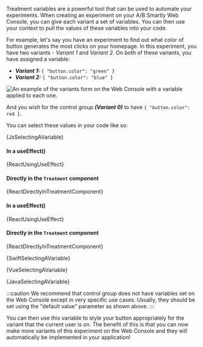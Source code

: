 




Treatment variables are a powerful tool that can be used to automate your experiments.
When creating an experiment on your A/B Smartly Web Console, you can give each variant
a set of variables. You can then use your context to pull the values of these variables
into your code.

For example, let's say you have an experiment to find out what color of
button generates the most clicks on your homepage. In this experiment, you have
two variants - _Variant 1_ and _Variant 2_. On both of these variants, you
have assigned a variable:

- **_Variant 1:_** `{ "button.color": "green" }`
- **_Variant 2:_** `{ "button.color": "blue" }`

<img
  src="/img/variant-variables.png"
  alt="An example of the variants form on the Web Console with a variable applied to each one."
/>

And you wish for the control group **_(Variant 0)_** to have `{ "button.color": red }`.

You can select these values in your code like so:

<Tabs groupId="language">

<TabItem value="js" label="Javascript">

<CodeBlock language="js">{JsSelectingAVariable}</CodeBlock>

<ConfigApi />

</TabItem>

<TabItem value="react" label="React">

#### In a useEffect()

<CodeBlock language="jsx">{ReactUsingUseEffect}</CodeBlock>

#### Directly in the `Treatment` component

<CodeBlock language="jsx">{ReactDirectlyInTreatmentComponent}</CodeBlock>

<!--:::info-->
<!--Variant variables cannot be obtained before the context is ready. In React, we-->
<!--recommend that you put the above code into your useEffect. For example:-->

<!--<CodeBlock language="jsx">{ReactUsingUseEffect}</CodeBlock>-->
<!--:::-->

</TabItem>

<TabItem value="react" label="React">

#### In a useEffect()

<CodeBlock language="jsx">{ReactUsingUseEffect}</CodeBlock>

#### Directly in the `Treatment` component

<CodeBlock language="jsx">{ReactDirectlyInTreatmentComponent}</CodeBlock>

<!--:::info-->
<!--Variant variables cannot be obtained before the context is ready. In React, we-->
<!--recommend that you put the above code into your useEffect. For example:-->

<!--<CodeBlock language="jsx">{ReactUsingUseEffect}</CodeBlock>-->
<!--:::-->

</TabItem>

<Tabitem value="swift" label="Swift">

<CodeBlock language="swift">{SwiftSelectingAVariable}</CodeBlock>

</Tabitem>

<TabItem value="vue" label="Vue2">

<CodeBlock language="js">{VueSelectingAVariable}</CodeBlock>

</TabItem>

<Tabitem value="java" label="Java">

<CodeBlock language="java">{JavaSelectingAVariable}</CodeBlock>

</Tabitem>

</Tabs>

:::caution
We recommend that control group does not have variables set on the Web
Console except in very specific use cases. Usually, they should be set using
the "default value" parameter as shown above.
:::

You can then use this variable to style your button appropriately for the
variant that the current user is on. The benefit of this is that you can now
make more variants of this experiment on the Web Console and they will
automatically be implemented in your application!

